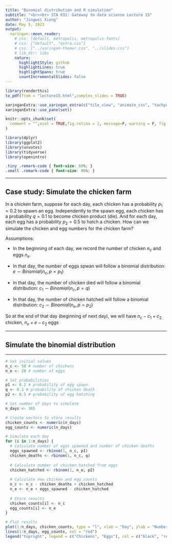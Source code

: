 ```yaml
---
title: "Binomial distribution and R simulation"
subtitle: "<br><br> STA 032: Gateway to data science Lecture 15"
author: "Jingwei Xiong"
date: May 5, 2023
output:
  xaringan::moon_reader:
    # css: [default, metropolis, metropolis-fonts]
    # css: ["default", "extra.css"]
    # css: ["../xaringan-themer.css", "../slides.css"]
    # lib_dir: libs
    nature:
      highlightStyle: github
      highlightLines: true
      highlightSpans: true
      countIncrementalSlides: false
---
```


```r
library(renderthis)
to_pdf(from = "lecture15.html",complex_slides = TRUE)
```


```r
xaringanExtra::use_xaringan_extra(c("tile_view", "animate_css", "tachyons"))
xaringanExtra::use_panelset()
```

```r
knitr::opts_chunk$set(
  comment = "",eval = TRUE,fig.retina = 2, message=F, warning = F, fig.height = 4.5
)
```

```r
library(dplyr)
library(ggplot2)
library(unvotes)
library(tidyverse)
library(openintro)
```


```css
.tiny .remark-code { font-size: 60%; }
.small .remark-code { font-size: 80%; }
```



---

## Case study: Simulate the chicken farm

In a chicken farm, suppose for each day, each chicken has a probability $p_1=0.2$ to spawn an egg. Independently to the spawn egg, each chicken has a probability $q=0.1$ to become chicken product (die). And for each day, each egg has a probability $p_2 = 0.5$ to hatch a chicken. How can we simulate the chicken and egg numbers for the chicken farm?

Assumptions:

- In the beginning of each day, we record the number of chicken $n_c$ and eggs $n_e$.

- In that day, the number of eggs spwan will follow a binomial distribution: $e \sim Binomial(n_c, p=p_1)$

- In that day, the number of chicken died will follow a binomial distribution: $c_1 \sim Binomial(n_c, p=q)$

- In that day, the number of chicken hatched will follow a binomial distribution: $c_2 \sim Binomial(n_e, p=p_2)$

So at the end of that day (beginning of next day), we will have $n_c - c_1 + c_2$ chicken, $n_e + e - c_2$ eggs

---

## Simulate the binomial distribution


---


```r
# Set initial values
n_c <- 50 # number of chickens
n_e <- 20 # number of eggs

# Set probabilities
p1 <- 0.2 # probability of egg spawn
q <- 0.1 # probability of chicken death
p2 <- 0.5 # probability of egg hatching

# Set number of days to simulate
n_days <- 365

# Create vectors to store results
chicken_counts <- numeric(n_days)
egg_counts <- numeric(n_days)

# Simulate each day
for (i in 1:n_days) {
  # Calculate number of eggs spawned and number of chicken deaths
  eggs_spawned <- rbinom(1, n_c, p1)
  chicken_deaths <- rbinom(1, n_c, q)
  
  # Calculate number of chicken hatched from eggs
  chicken_hatched <- rbinom(1, n_e, p2)
  
  # Calculate new chicken and egg counts
  n_c <- n_c - chicken_deaths + chicken_hatched
  n_e <- n_e + eggs_spawned - chicken_hatched
  
  # Store results
  chicken_counts[i] <- n_c
  egg_counts[i] <- n_e
}

# Plot results
plot(1:n_days, chicken_counts, type = "l", xlab = "Day", ylab = "Number of chickens")
lines(1:n_days, egg_counts, col = "red")
legend("topright", legend = c("Chickens", "Eggs"), col = c("black", "red"), lty = 1)
```






